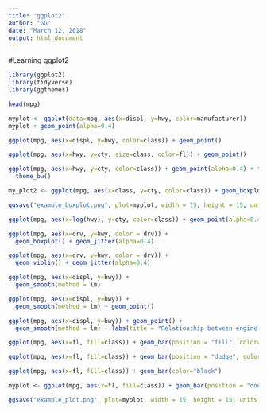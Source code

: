 ```yaml
---
title: "ggplot2"
author: "GG"
date: "March 12, 2018"
output: html_document
---
```


#Learning ggplot2

```r
library(ggplot2)
library(tidyverse)
library(ggthemes)
```
```r
head(mpg)
```

```r
myplot <- ggplot(data=mpg, aes(x=displ, y=hwy, color=manufacturer)) 
myplot + geom_point(alpha=0.4) 
```


```r
ggplot(mpg, aes(x=displ, y=hwy, color=class)) + geom_point()
```
```r
ggplot(mpg, aes(x=hwy, y=cty, size=class, color=fl)) + geom_point()
```
```r
ggplot(mpg, aes(x=hwy, y=cty, color=class)) + geom_point(alpha=0.4) + facet_wrap( ~ manufacturer) +
  theme_bw()
```

```r
my_plot2 <- ggplot(mpg, aes(x=class, y=cty, color=class)) + geom_boxplot(alpha=0.4) 

ggsave("example_boxplot.png", plot=myplot, width = 15, height = 15, units = "cm")
```

```r
ggplot(mpg, aes(x=log(hwy), y=cty, color=class)) + geom_point(alpha=0.4) + facet_wrap( ~ manufacturer, ncol = 5) + theme_bw()
```

```r
ggplot(mpg, aes(x=drv, y=hwy, color = drv)) + 
  geom_boxplot() + geom_jitter(alpha=0.4)
```

```r
ggplot(mpg, aes(x=drv, y=hwy, color = drv)) + 
  geom_violin() + geom_jitter(alpha=0.4)
```

```r
ggplot(mpg, aes(x=displ, y=hwy)) + 
  geom_smooth(method = lm) 
```


```r
ggplot(mpg, aes(x=displ, y=hwy)) + 
  geom_smooth(method = lm) + geom_point()
```

```r
ggplot(mpg, aes(x=displ, y=hwy)) + geom_point() + 
  geom_smooth(method = lm) + labs(title = "Relationship between engine size and highway mileage (mpg)", x = "Engine Size (liters displaced)", y = "Highway Mileage (miles per gallon)")
```

```r
ggplot(mpg, aes(x=fl, fill=class)) + geom_bar(position = "fill", color="black")
```

```r
ggplot(mpg, aes(x=fl, fill=class)) + geom_bar(position = "dodge", color="black") + theme_bw()
```

```r
ggplot(mpg, aes(x=fl, fill=class)) + geom_bar(color="black")
```

```r
myplot <- ggplot(mpg, aes(x=fl, fill=class)) + geom_bar(position = "dodge", color="black")

ggsave("example_plot.png", plot=myplot, width = 15, height = 15, units = "cm")
```
